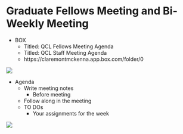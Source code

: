 # Graduate Fellows Meeting and Bi-Weekly Meeting
* BOX  
    -	Titled: QCL Fellows Meeting Agenda  
    - Titled: QCL Staff Meeting Agenda
    -	https://claremontmckenna.app.box.com/folder/0  

![](https://raw.githubusercontent.com/CMC-QCL/fellow-handbook/main/Images/Section10_1.JPG){Height=500} 

-	Agenda  
    -	Write meeting notes  
        - Before meeting  
    -	Follow along in the meeting  
    -	TO DOs  
        -	Your assignments for the week  

![](https://raw.githubusercontent.com/CMC-QCL/fellow-handbook/main/Images/Section10_2.JPG){Height=500}   

